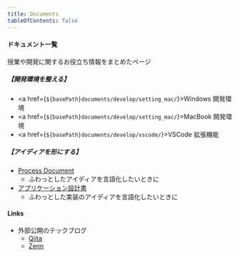 ```yaml
---
title: Documents
tableOfContents: false
---
```



#### ドキュメント一覧

授業や開発に関するお役立ち情報をまとめたページ

##### 【開発環境を整える】

- <a href={`${basePath}documents/develop/setting_mac/`}>Windows 開発環境</a>
- <a href={`${basePath}documents/develop/setting_mac/`}>MacBook 開発環境</a>
- <a href={`${basePath}documents/develop/vscode/`}>VSCode 拡張機能</a>

##### 【アイディアを形にする】

- [Process Document](https://docs.google.com/document/d/1IXS1rqjYjRZYrJzh46BXmu1oSnVQwLAERZ-KrZCXh1Y/edit?usp=drive_link)
    - ふわっとしたアイディアを言語化したいときに
- [アプリケーション設計書](https://docs.google.com/document/d/1zfFOMnAQAyRRVFpOTehJdTmOSfu3OQqjGLniSHl7PHc/edit?usp=drive_link)
    - ふわっとした実装のアイディアを言語化したいときに

#### Links

- 外部公開のテックブログ
    - [Qiita](https://qiita.com/_kenken82)
    - [Zenn](https://zenn.dev/kenken82)
